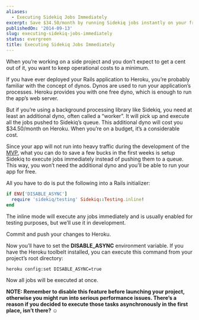 ```yaml
---
aliases:
  - Executing Sidekiq Jobs Immediately
excerpt: Save $34.50/month by running Sidekiq jobs instantly on your free Heroku dyno
publishedOn: '2014-09-13'
slug: executing-sidekiq-jobs-immediately
status: evergreen
title: Executing Sidekiq Jobs Immediately
---
```

When you’re working on a side project and you don’t expect to get a cent out of it, you want to keep operational costs to a minimum.

If you have ever deployed your Rails application to Heroku, you’re probably familiar with the concept of dynos. Dynos are used to run your application’s processes. Heroku provides you with one free dyno, which is enough to run the app’s web server.

But if you’re using a background processing library like Sidekiq, you need at least an additional dyno, often called a “worker”. It will pick up and execute all the jobs pushed to Sidekiq’s queue. This additional dyno will cost you $34.50/month on Heroku. When you’re on a budget, it’s a considerable cost.

Since your app will not run into heavy traffic during the development of the [MVP](http://en.wikipedia.org/wiki/Minimum_viable_product), what you can do to save a few bucks in the first weeks is setup Sidekiq to execute jobs immediately instead of pushing them to a queue. This way, you won’t need the additional dyno and you’ll be able to run your app for free.

All you have to do is put the following into a Rails initializer:

```ruby
if ENV['DISABLE_ASYNC']
  require 'sidekiq/testing' Sidekiq::Testing.inline!
end
```

The inline mode will execute any jobs immediately and is usually enabled for testing purposes, but we’ll use it in development.

Commit and push your changes to Heroku.

Now you’ll have to set the **DISABLE_ASYNC** environment variable. If you have the Heroku toolbelt installed, you can execute this command from your project’s root directory:

```
heroku config:set DISABLE_ASYNC=true
```

Now all jobs will be executed at once.

**NOTE: Remember to disable this feature before launching your project, otherwise you might run into serious performance issues. There’s a reason if you decided to execute those tasks asynchronously in the first place, isn’t there? ☺**
